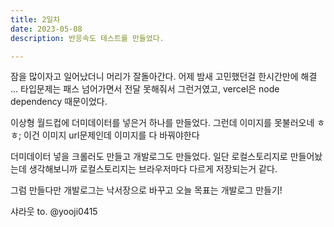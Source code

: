 ```yaml
---
title: 2일차
date: 2023-05-08
description: 반응속도 테스트를 만들었다.

---
```


잠을 많이자고 일어났더니 머리가 잘돌아간다.
어제 밤새 고민했던걸 한시간만에 해결 ...
타입문제는 패스 넘어가면서 전달 못해줘서 그런거였고, vercel은 node dependency 때문이었다.

이상형 월드컵에 더미데이터를 넣은거 하나를 만들었다.
그런데 이미지를 못불러오네 ㅎㅎ; 이건 이미지 url문제인데 이미지를 다 바꿔야한다

더미데이터 넣을 크롤러도 만들고 개발로그도 만들었다.
일단 로컬스토리지로 만들어놨는데 생각해보니까 로컬스토리지는 브라우저마다 다르게 저장되는거 같다.

그럼 만들다만 개발로그는 낙서장으로 바꾸고 오늘 목표는 개발로그 만들기!

샤라웃 to. @yooji0415